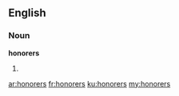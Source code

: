 ==English==
===Noun===
'''honorers'''

#{{plural of|honorer}}

[[ar:honorers]]
[[fr:honorers]]
[[ku:honorers]]
[[my:honorers]]